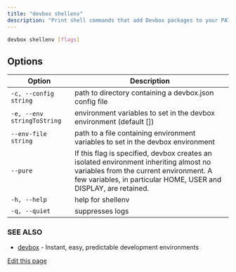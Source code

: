```yaml
---
title: "devbox shellenv"
description: "Print shell commands that add Devbox packages to your PATH"
---
```


```bash
devbox shellenv [flags]
```

## Options[​](#options "Direct link to Options")

| Option                     | Description                                                                                                                                                                                         |
| -------------------------- | --------------------------------------------------------------------------------------------------------------------------------------------------------------------------------------------------- |
| `-c, --config string`      | path to directory containing a devbox.json config file                                                                                                                                              |
| `-e, --env stringToString` | environment variables to set in the devbox environment (default \[])                                                                                                                                |
| `--env-file string`        | path to a file containing environment variables to set in the devbox environment                                                                                                                    |
| `--pure`                   | If this flag is specified, devbox creates an isolated environment inheriting almost no variables from the current environment. A few variables, in particular HOME, USER and DISPLAY, are retained. |
| `-h, --help`               | help for shellenv                                                                                                                                                                                   |
| `-q, --quiet`              | suppresses logs                                                                                                                                                                                     |

### SEE ALSO[​](#see-also "Direct link to SEE ALSO")

- [devbox](/docs/devbox/cli_reference/devbox/) - Instant, easy, predictable development environments

[Edit this page](https://github.com/jetify-com/devbox/tree/main/docs/app/docs/cli_reference/devbox_shellenv.md)

